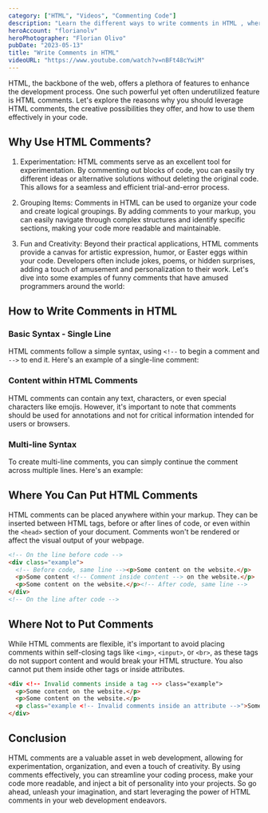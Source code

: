 ```yaml
---
category: ["HTML", "Videos", "Commenting Code"]
description: "Learn the different ways to write comments in HTML , where you can and cannot put them, and how it can help you write code."
heroAccount: "florianolv"
heroPhotographer: "Florian Olivo"
pubDate: "2023-05-13"
title: "Write Comments in HTML"
videoURL: "https://www.youtube.com/watch?v=nBFt48cYwiM"
---
```


HTML, the backbone of the web, offers a plethora of features to enhance the development process. One such powerful yet often underutilized feature is HTML comments. Let's explore the reasons why you should leverage HTML comments, the creative possibilities they offer, and how to use them effectively in your code.

## Why Use HTML Comments?

1. Experimentation: HTML comments serve as an excellent tool for experimentation. By commenting out blocks of code, you can easily try different ideas or alternative solutions without deleting the original code. This allows for a seamless and efficient trial-and-error process.

2. Grouping Items: Comments in HTML can be used to organize your code and create logical groupings. By adding comments to your markup, you can easily navigate through complex structures and identify specific sections, making your code more readable and maintainable.

3. Fun and Creativity: Beyond their practical applications, HTML comments provide a canvas for artistic expression, humor, or Easter eggs within your code. Developers often include jokes, poems, or hidden surprises, adding a touch of amusement and personalization to their work. Let's dive into some examples of funny comments that have amused programmers around the world:

   <!-- I have no idea why this works, but it does. -->
   <!-- Abandon all hope, ye who enter here. -->
   <!-- When I wrote this, only God and I understood what I was doing. Now, only God knows. -->
   <!-- Do not touch this code unless you're brave or completely insane. -->

## How to Write Comments in HTML

### Basic Syntax - Single Line

HTML comments follow a simple syntax, using `<!--` to begin a comment and `-->` to end it. Here's an example of a single-line comment:

   <!-- This is a comment in HTML. -->

### Content within HTML Comments

HTML comments can contain any text, characters, or even special characters like emojis. However, it's important to note that comments should be used for annotations and not for critical information intended for users or browsers.

### Multi-line Syntax

To create multi-line comments, you can simply continue the comment across multiple lines. Here's an example:

   <!-- This is a multi-line
        comment in HTML.
        It can span across
        multiple lines. -->

## Where You Can Put HTML Comments

HTML comments can be placed anywhere within your markup. They can be inserted between HTML tags, before or after lines of code, or even within the `<head>` section of your document. Comments won't be rendered or affect the visual output of your webpage.

```html
<!-- On the line before code -->
<div class="example">
  <!-- Before code, same line --><p>Some content on the website.</p>
  <p>Some content <!-- Comment inside content --> on the website.</p>
  <p>Some content on the website.</p><!-- After code, same line -->
</div>
<!-- On the line after code -->
```

## Where Not to Put Comments

While HTML comments are flexible, it's important to avoid placing comments within self-closing tags like `<img>`, `<input>`, or `<br>`, as these tags do not support content and would break your HTML structure. You also cannot put them inside other tags or inside attributes.

```html
<div <!-- Invalid comments inside a tag --> class="example">
  <p>Some content on the website.</p>
  <p>Some content on the website.</p>
  <p class="example <!-- Invalid comments inside an attribute -->">Some content on the website.</p>
</div>
```

## Conclusion

HTML comments are a valuable asset in web development, allowing for experimentation, organization, and even a touch of creativity. By using comments effectively, you can streamline your coding process, make your code more readable, and inject a bit of personality into your projects. So go ahead, unleash your imagination, and start leveraging the power of HTML comments in your web development endeavors.
